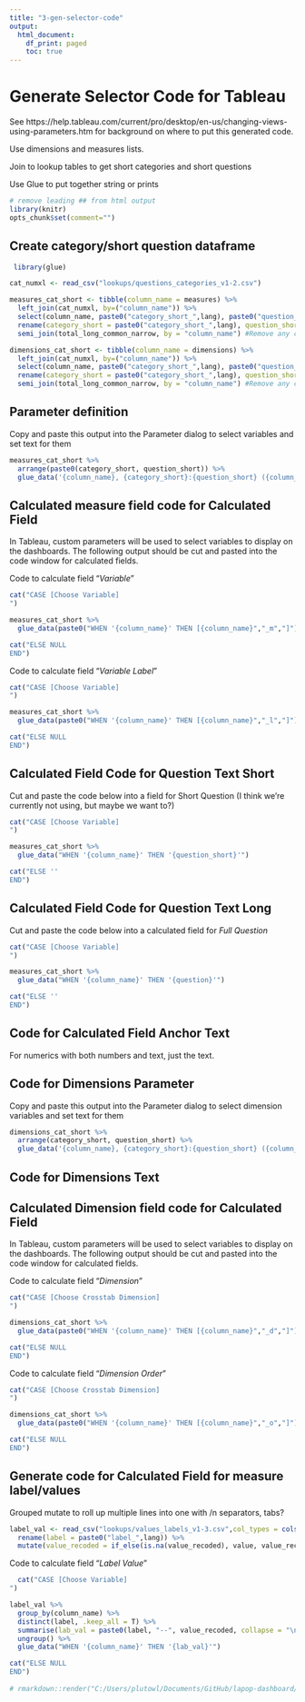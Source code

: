```yaml
---
title: "3-gen-selector-code"
output:
  html_document:
    df_print: paged
    toc: true
---
```


# Generate Selector Code for Tableau

See https://help.tableau.com/current/pro/desktop/en-us/changing-views-using-parameters.htm for background on where to put this generated code.

Use dimensions and measures lists. 

Join to lookup tables to get short categories and short questions

Use Glue to put together string or prints

<!-- yes  -->

```r
# remove leading ## from html output
library(knitr)
opts_chunk$set(comment="")
```


## Create category/short question dataframe
```r
 library(glue)

cat_numxl <- read_csv("lookups/questions_categories_v1-2.csv") 

measures_cat_short <- tibble(column_name = measures) %>%
  left_join(cat_numxl, by=("column_name")) %>%
  select(column_name, paste0("category_short_",lang), paste0("question_short_",lang), paste0("question_",lang)) %>%
  rename(category_short = paste0("category_short_",lang), question_short = paste0("question_short_",lang), question = paste0("question_",lang)) %>% 
  semi_join(total_long_common_narrow, by = "column_name") #Remove any column_names that are not in total_long_common_narrow

dimensions_cat_short <- tibble(column_name = dimensions) %>%
  left_join(cat_numxl, by=("column_name")) %>%
  select(column_name, paste0("category_short_",lang), paste0("question_short_",lang), paste0("question_",lang)) %>% 
  rename(category_short = paste0("category_short_",lang), question_short = paste0("question_short_",lang), question = paste0("question_",lang)) %>%
  semi_join(total_long_common_narrow, by = "column_name") #Remove any column_names that are not in total_long_common_narrow

```


## Parameter definition


Copy and paste this output into the Parameter dialog to select variables and set text for them
```r
measures_cat_short %>% 
  arrange(paste0(category_short, question_short)) %>% 
  glue_data('{column_name}, {category_short}:{question_short} ({column_name})' )
```


## Calculated measure field code for Calculated Field

In Tableau, custom parameters will be used to select variables to display on the dashboards. The following output should be cut and pasted into the code window for calculated fields. 

Code to calculate field "*Variable*"
```r
cat("CASE [Choose Variable]
")

measures_cat_short %>% 
  glue_data(paste0("WHEN '{column_name}' THEN [{column_name}","_m","]"))

cat("ELSE NULL
END")
```

Code to calculate field "*Variable Label*"
```r
cat("CASE [Choose Variable]
")

measures_cat_short %>% 
  glue_data(paste0("WHEN '{column_name}' THEN [{column_name}","_l","]"))

cat("ELSE NULL
END")
```



## Calculated Field Code for Question Text Short

Cut and paste the code below into a field for Short Question (I think we're currently not using, but maybe we want to?)

```r
cat("CASE [Choose Variable]
")

measures_cat_short %>% 
  glue_data("WHEN '{column_name}' THEN '{question_short}'")

cat("ELSE ''
END")
```


## Calculated Field Code for Question Text Long

Cut and paste the code below into a calculated field for *Full Question*

```r
cat("CASE [Choose Variable]
")

measures_cat_short %>% 
  glue_data("WHEN '{column_name}' THEN '{question}'")

cat("ELSE ''
END")
```

## Code for Calculated Field Anchor Text

For numerics with both numbers and text, just the text.

## Code for Dimensions Parameter

Copy and paste this output into the Parameter dialog to select dimension variables and set text for them

```r
dimensions_cat_short %>% 
  arrange(category_short, question_short) %>% 
  glue_data('{column_name}, {category_short}:{question_short} ({column_name})')
```

## Code for Dimensions Text


## Calculated Dimension field code for Calculated Field

In Tableau, custom parameters will be used to select variables to display on the dashboards. The following output should be cut and pasted into the code window for calculated fields. 

Code to calculate field "*Dimension*"
```r
cat("CASE [Choose Crosstab Dimension]
")

dimensions_cat_short %>% 
  glue_data(paste0("WHEN '{column_name}' THEN [{column_name}","_d","]"))

cat("ELSE NULL
END")
```

Code to calculate field "*Dimension Order*"
```r
cat("CASE [Choose Crosstab Dimension]
")

dimensions_cat_short %>% 
  glue_data(paste0("WHEN '{column_name}' THEN [{column_name}","_o","]"))

cat("ELSE NULL
END")
```

## Generate code for Calculated Field for measure label/values

Grouped mutate to roll up multiple lines into one with /n separators, tabs?

```r
label_val <- read_csv("lookups/values_labels_v1-3.csv",col_types = cols(.default = col_character()), na = "NA") %>%
  rename(label = paste0("label_",lang)) %>%
  mutate(value_recoded = if_else(is.na(value_recoded), value, value_recoded))

```

Code to calculate field "*Label Value*"
```r
  cat("CASE [Choose Variable]
")

label_val %>% 
  group_by(column_name) %>% 
  distinct(label, .keep_all = T) %>%
  summarise(lab_val = paste0(label, "--", value_recoded, collapse = "\n")) %>% 
  ungroup() %>%
  glue_data("WHEN '{column_name}' THEN '{lab_val}'")

cat("ELSE NULL
END")
  
# rmarkdown::render("C:/Users/plutowl/Documents/GitHub/lapop-dashboard/3-gen-selector-code.Rmd")
```

